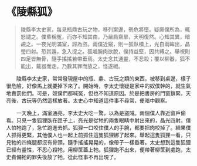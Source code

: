 # 《陵縣狐》

> 陵縣李太史家，每見瓶鼎古玩之物，移列案邊，勢危將墮。疑廝僕所為，輒怒譴之。僕輩稱冤，而亦不知其由，乃嚴扃齋扉，天明復然。心知其異，暗覘之。一夜光明滿室，訝為盜。兩僕近窺，則一狐臥櫝上，光自兩眸出，晶瑩四射。恐其遁，急入捉之。狐嚙腕肉欲脫，僕持益堅，因共縛之。舉視則四足皆無骨，隨手搖搖若帶垂焉。太史念其通靈，不忍殺；覆以柳器，狐不能出，戴器而走。乃數其罪而放之，怪遂絕。

&emsp;&emsp;陵縣李太史家，常常發現屋中的瓶、鼎、古玩之類的東西，被移到桌邊，樣子很危險，好像馬上就要掉下來了。開始時，李太史懷疑是家中的奴僕幹的，就生氣地責罰他們。可是，奴僕們都喊冤，但也不知道原因。於是把書房的門窗鎖緊，天亮後，古玩等仍然這樣放著。太史心中知道這件事不尋常，便暗中觀察。

&emsp;&emsp;一天晚上，滿室通亮，李太史大吃一驚，以為是盜賊。兩個僕人靠近窗戶偷看。只見一隻狐狸臥在匣子上，亮光是從牠的兩隻眼睛中射出來的，晶光四射。僕人怕牠跑了，急忙跑進去抓。狐狸一口咬住僕人的手腕，都要把肉咬掉了。結果僕人抓得更緊，其他僕人也一起上前抓住這隻狐狸綁了起來。舉起這隻狐狸一看，只見牠的四條腿都沒有骨頭，隨手搖搖晃晃的，像帶子一樣垂著。太史想到這隻狐狸已經有靈性，不忍心殺牠，用柳筐蓋上牠。狐狸跑不出來，便帶著柳筐到處跑，太史責備牠的罪失後放了牠。從此怪事不再出現了。

